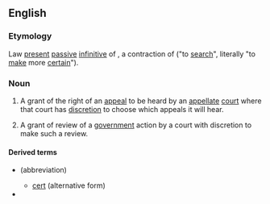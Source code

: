 ==English==
{{wikipedia}}

===Etymology===
Law {{etyl|la|en}} [[present]] [[passive]] [[infinitive]] of ''{{m|la|certiōrō}}'', a contraction of ''{{m|la|certiōrem facere}}'' ("to [[search]]", literally "to [[make]] more [[certain]]").

===Noun===
{{en-noun}}

# {{lb|en|US|legal}} A grant of the right of an [[appeal]] to be heard by an [[appellate]] [[court]] where that court has [[discretion]] to choose which appeals it will hear.
# {{lb|en|British|legal}} A grant of review of a [[government]] action by a court with discretion to make such a review.

====Derived terms====
* {{l|en|cert.}} (abbreviation)
** [[cert]] (alternative form)
* {{l|en|cert pool}}